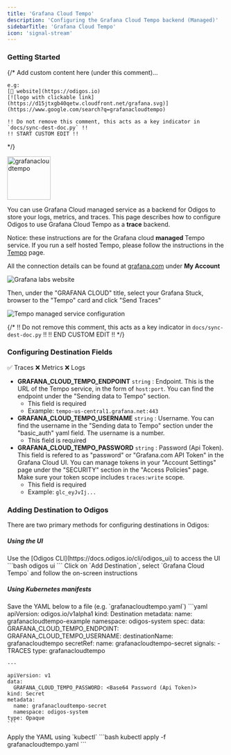 ```yaml
---
title: 'Grafana Cloud Tempo'
description: 'Configuring the Grafana Cloud Tempo backend (Managed)'
sidebarTitle: 'Grafana Cloud Tempo'
icon: 'signal-stream'
---
```


### Getting Started

{/*
    Add custom content here (under this comment)...

    e.g:
    [🔗 website](https://odigos.io)
    [![logo with clickable link](https://d15jtxgb40qetw.cloudfront.net/grafana.svg)](https://www.google.com/search?q=grafanacloudtempo)

    !! Do not remove this comment, this acts as a key indicator in `docs/sync-dest-doc.py` !!
    !! START CUSTOM EDIT !!
*/}

<img src='https://d15jtxgb40qetw.cloudfront.net/grafana.svg' alt='grafanacloudtempo' width="100" height="100" className="not-prose" />

You can use Grafana Cloud managed service as a backend for Odigos to store your logs, metrics, and traces. This page describes how to configure Odigos to use Grafana Cloud Tempo as a **trace** backend.

Notice: these instructions are for the Grafana cloud **managed** Tempo service. If you run a self hosted Tempo, please follow the instructions in the [Tempo](/backends/tempo) page.

All the connection details can be found at [grafana.com](https://grafana.com) under **My Account**

<Frame>
    <img src="/backends/images/grafanacloud1.png" alt="Grafana labs website" />
</Frame>

Then, under the "GRAFANA CLOUD" title, select your Grafana Stuck, browser to the "Tempo" card and click "Send Traces"

<Frame>
    <img src="/backends/images/grafanacloud4.png" alt="Tempo managed service configuration" />
</Frame>

{/*
    !! Do not remove this comment, this acts as a key indicator in `docs/sync-dest-doc.py` !!
    !! END CUSTOM EDIT !!
*/}

### Configuring Destination Fields

<Accordion title="Supported Signals:">
  ✅ Traces
  ❌ Metrics
  ❌ Logs
</Accordion>

- **GRAFANA_CLOUD_TEMPO_ENDPOINT** `string` : Endpoint. This is the URL of the Tempo service, in the form of `host:port`. You can find the endpoint under the "Sending data to Tempo" section.
  - This field is required
  - Example: `tempo-us-central1.grafana.net:443`
- **GRAFANA_CLOUD_TEMPO_USERNAME** `string` : Username. You can find the username in the "Sending data to Tempo" section under the "basic_auth" yaml field. The username is a number.
  - This field is required
- **GRAFANA_CLOUD_TEMPO_PASSWORD** `string` : Password (Api Token). This field is refered to as "password" or "Grafana.com API Token" in the Grafana Cloud UI. You can manage tokens in your "Account Settings" page under the "SECURITY" section in the "Access Policies" page. Make sure your token scope includes `traces:write` scope.
  - This field is required
  - Example: `glc_eyJvIj...`

### Adding Destination to Odigos

There are two primary methods for configuring destinations in Odigos:

##### **Using the UI**

<Steps>
  <Step>
    Use the [Odigos CLI](https://docs.odigos.io/cli/odigos_ui) to access the UI
    ```bash
    odigos ui
    ```
  </Step>
  <Step>
    Click on `Add Destination`, select `Grafana Cloud Tempo` and follow the on-screen instructions
  </Step>
</Steps>

##### **Using Kubernetes manifests**

<Steps>
  <Step>
    Save the YAML below to a file (e.g. `grafanacloudtempo.yaml`)
    ```yaml
    apiVersion: odigos.io/v1alpha1
    kind: Destination
    metadata:
      name: grafanacloudtempo-example
      namespace: odigos-system
    spec:
      data:
        GRAFANA_CLOUD_TEMPO_ENDPOINT: <Endpoint>
        GRAFANA_CLOUD_TEMPO_USERNAME: <Username>
      destinationName: grafanacloudtempo
      secretRef:
        name: grafanacloudtempo-secret
      signals:
      - TRACES
      type: grafanacloudtempo

    ---

    apiVersion: v1
    data:
      GRAFANA_CLOUD_TEMPO_PASSWORD: <Base64 Password (Api Token)>
    kind: Secret
    metadata:
      name: grafanacloudtempo-secret
      namespace: odigos-system
    type: Opaque
    ```
  </Step>
  <Step>
    Apply the YAML using `kubectl`
    ```bash
    kubectl apply -f grafanacloudtempo.yaml
    ```
  </Step>
</Steps>
